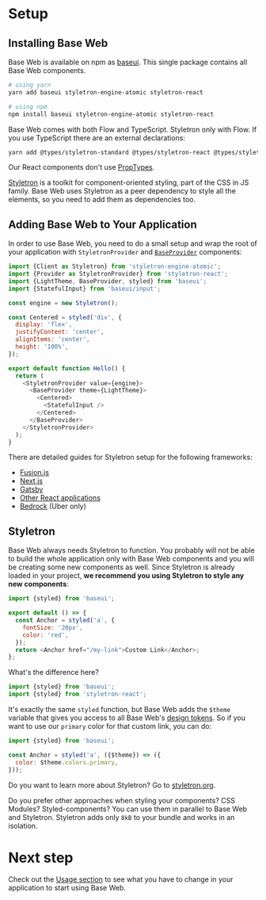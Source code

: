 <!--
Copyright (c) 2018-2019 Uber Technologies, Inc.

This source code is licensed under the MIT license found in the
LICENSE file in the root directory of this source tree.
-->



# Setup

## Installing Base Web

Base Web is available on npm as [baseui](https://npmjs.com/package/baseui). This single
package contains all Base Web components.

```bash
# using yarn
yarn add baseui styletron-engine-atomic styletron-react

# using npm
npm install baseui styletron-engine-atomic styletron-react
```

Base Web comes with both Flow and TypeScript. Styletron only with Flow. If you use
TypeScript there are an external declarations:

```bash
yarn add @types/styletron-standard @types/styletron-react @types/styletron-engine-atomic
```

Our React components don't use [PropTypes](https://reactjs.org/docs/typechecking-with-proptypes.html).

[Styletron](https://www.styletron.org/) is a toolkit for component-oriented styling, part of the
CSS in JS family. Base Web uses Styletron as a peer dependency to style all the elements, so you
need to add them as dependencies too.

## Adding Base Web to Your Application

In order to use Base Web, you need to do a small setup and wrap the root of your
application with `StyletronProvider` and [`BaseProvider`](https://baseweb.design/components/base-provider) components:

```javascript
import {Client as Styletron} from 'styletron-engine-atomic';
import {Provider as StyletronProvider} from 'styletron-react';
import {LightTheme, BaseProvider, styled} from 'baseui';
import {StatefulInput} from 'baseui/input';

const engine = new Styletron();

const Centered = styled('div', {
  display: 'flex',
  justifyContent: 'center',
  alignItems: 'center',
  height: '100%',
});

export default function Hello() {
  return (
    <StyletronProvider value={engine}>
      <BaseProvider theme={LightTheme}>
        <Centered>
          <StatefulInput />
        </Centered>
      </BaseProvider>
    </StyletronProvider>
  );
}
```

There are detailed guides for Styletron setup for the following frameworks:

- [Fusion.js](https://www.styletron.org/getting-started/#with-fusionjs)
- [Next.js](https://www.styletron.org/getting-started/#with-nextjs)
- [Gatsby](https://www.styletron.org/getting-started/#with-gatsby)
- [Other React applications](https://www.styletron.org/getting-started/#with-react)
- [Bedrock](http://t.uber.com/base-bedrock) (Uber only)

## Styletron

Base Web always needs Styletron to function. You probably will not be able to build the whole application only with Base Web components and you will be creating some new components as well. Since Styletron is already loaded in your project, **we recommend you using Styletron to style any new components**:

```js
import {styled} from 'baseui';

export default () => {
  const Anchor = styled('a', {
    fontSize: '20px',
    color: 'red',
  });
  return <Anchor href="/my-link">Custom Link</Anchor>;
};
```

What's the difference here?

```js
import {styled} from 'baseui';
import {styled} from 'styletron-react';
```

It's exactly the same `styled` function, but Base Web adds the `$theme` variable that gives you access to all Base Web's [design tokens](/theming/theming-values). So if you want to use our `primary` color for that custom link, you can do:

```js
import {styled} from 'baseui';

const Anchor = styled('a', ({$theme}) => ({
  color: $theme.colors.primary,
}));
```

Do you want to learn more about Styletron? Go to [styletron.org](https://www.styletron.org).

Do you prefer other approaches when styling your components? CSS Modules? Styled-components? You can use them in parallel to Base Web and Styletron. Styletron adds only `8kB` to your bundle and works in an isolation.

# Next step

Check out the [Usage section](/getting-started/usage) to see what you have to change in your application to start using Base Web.
